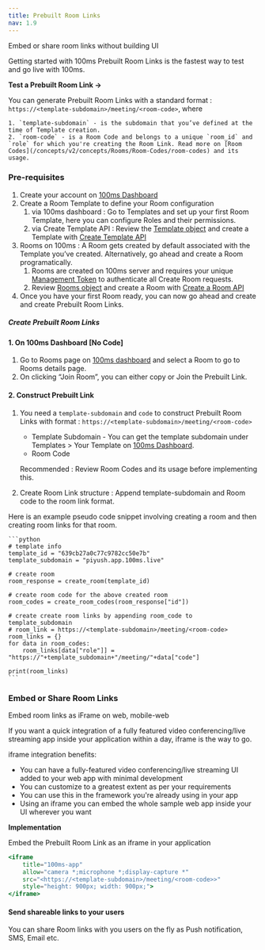 ```yaml
---
title: Prebuilt Room Links
nav: 1.9
---
```

Embed or share room links without building UI

Getting started with 100ms Prebuilt Room Links is the fastest way to test and go live with 100ms. 

**Test a Prebuilt Room Link →**

You can generate Prebuilt Room Links with a standard format : `https://<template-subdomain>/meeting/<room-code>`, where

    1. `template-subdomain` - is the subdomain that you’ve defined at the time of Template creation. 
    2. `room-code` - is a Room Code and belongs to a unique `room_id` and `role` for which you're creating the Room Link. Read more on [Room Codes](/concepts/v2/concepts/Rooms/Room-Codes/room-codes) and its usage.

### Pre-requisites

1. Create your account on [100ms Dashboard](https://dashboard.100ms.live/login)
2. Create a Room Template to define your Room configuration
    1. via 100ms dashboard : Go to Templates and set up your first Room Template, here you can configure Roles and their permissions. 
    2. via Create Template API : Review the [Template object](https://www.100ms.live/docs/server-side/v2/api-reference/policy/template-object) and create a Template with [Create Template API](https://www.100ms.live/docs/server-side/v2/api-reference/policy/create-template-via-api)
3. Rooms on 100ms : A Room gets created by default associated with the Template you’ve created. Alternatively, go ahead and create a Room programatically.
    1. Rooms are created on 100ms server and requires your unique [Management Token](https://www.100ms.live/docs/concepts/v2/concepts/security-and-tokens#management-token-for-rest-api) to authenticate all Create Room requests.
    2. Review [Rooms object](https://www.100ms.live/docs/server-side/v2/api-reference/Rooms/object) and create a Room with [Create a Room API](https://www.100ms.live/docs/server-side/v2/api-reference/Rooms/create-via-api)
4. Once you have your first Room ready, you can now go ahead and create and create Prebuilt Room Links.

##### Create Prebuilt Room Links

#### 1. On 100ms Dashboard [No Code]

1. Go to Rooms page on [100ms dashboard](https://dashboard.100ms.live/dashboard) and select a Room to go to Rooms details page.
2. On clicking “Join Room”, you can either copy or Join the Prebuilt Link.

#### 2. Construct Prebuilt Link

1. You need a `template-subdomain` and `code` to construct Prebuilt Room Links with format : `https://<template-subdomain>/meeting/<room-code>`

    - Template Subdomain - You can get the template subdomain under Templates > Your Template on [100ms Dashboard](https://dashboard.100ms.live/dashboard).
    - Room Code
    
    Recommended : Review Room Codes and its usage before implementing this.
    
2. Create Room Link structure : Append template-subdomain and Room code to the room link format.

Here is an example pseudo code snippet involving creating a room and then creating room links for that room.
    
    ```python
    # template info
    template_id = "639cb27a0c77c9782cc50e7b"
    template_subdomain = "piyush.app.100ms.live"
    
    # create room 
    room_response = create_room(template_id)
    
    # create room code for the above created room
    room_codes = create_room_codes(room_response["id"])
    
    # create create room links by appending room_code to template_subdomain
    # room_link = https://<template-subdomain>/meeting/<room-code>
    room_links = {}
    for data in room_codes:
    	room_links[data["role"]] = "https://"+template_subdomain+"/meeting/"+data["code"]
    
    print(room_links)
    ```



### Embed or Share Room Links

Embed room links as iFrame on web, mobile-web

If you want a quick integration of a fully featured video conferencing/live streaming app inside your application within a day, iframe is the way to go.

iframe integration benefits:

- You can have a fully-featured video conferencing/live streaming UI added to your web app with minimal development
- You can customize to a greatest extent as per your requirements
- You can use this in the framework you're already using in your app
- Using an iframe you can embed the whole sample web app inside your UI wherever you want

**Implementation**

Embed the Prebuilt Room Link as an iframe in your application

```jsx
<iframe
    title="100ms-app"
    allow="camera *;microphone *;display-capture *"
    src="<https://<template-subdomain>/meeting/<room-code>>"
    style="height: 900px; width: 900px;">
</iframe>
```



#### Send shareable links to your users

You can share Room links with you users on the fly as Push notification, SMS, Email etc.
